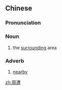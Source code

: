 ==Chinese==
{{zh-forms}}

===Pronunciation===
{{zh-pron
|m=zhōuzāo
|c=zau1 zou1
|cat=n,adv
}}

===Noun===
{{zh-noun}}

# the [[surrounding]] area

===Adverb===
{{zh-adv}}

# [[nearby]]

[[zh:周遭]]